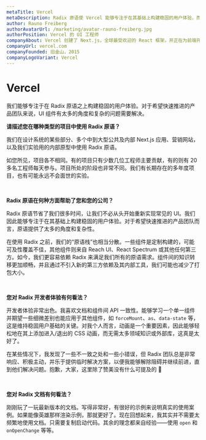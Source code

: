 ```yaml
---
metaTitle: Vercel
metaDescription: Radix 原语使 Vercel 能够专注于在其基础上构建稳固的用户体验，而不是从零开始重新实现常见 UI。
author: Rauno Freiberg
authorAvatarUrl: /marketing/avatar-rauno-freiberg.jpg
authorPosition: Vercel 的 UI 工程师
companyAbout: Vercel 创建了 Next.js，全球最受欢迎的 React 框架，并正在为前端开发团队构建最佳工具和工作流程。
companyUrl: vercel.com
companyFounded: 旧金山，2015
companyLogoVariant: Vercel
---
```


# Vercel

<HeroQuote>
	我们能够专注于在 Radix 原语之上构建稳固的用户体验。对于希望快速推进的产品团队来说，UI 组件有太多的角度和复杂的问题需要解决。
</HeroQuote>

**请描述您在哪种类型的项目中使用 Radix 原语？**

我们在设计系统的某些部分、多个中到大型公共及内部 Next.js 应用、营销网站，以及我们实验用的内部原型中使用 Radix 原语。

如您所见，项目各不相同。有的项目只有少数几位工程师主要贡献，有的则有 20 多名工程师每天参与。项目所处的阶段也非常不同。我们有长期存在的多年度项目，也有可能永远不会面世的实验。

<br />

**Radix 原语在何种方面帮助了您和您的公司？**

Radix 原语节省了我们很多时间，让我们不必从头开始重新实现常见的 UI。我们因此能够专注于在其基础上构建稳固的用户体验。对于希望快速推进的产品团队而言，原语提供了太多的角度和复杂性。

在使用 Radix 之前，我们的“原语栈”也相当分散。一些组件是定制构建的，可能可及性覆盖不佳，其他组件则来自 Reach UI、React Spectrum 或其他任何第三方。如今，我们更容易依赖 Radix 来满足我们所有的原语需求。组件间的知识转移更加顺畅，并且通过不引入新的第三方依赖及其内部工具，我们可能也减少了打包大小。

<br />

**您对 Radix 开发者体验有何看法？**

开发者体验非常出色。我喜欢文档和组件间 API 一致性。能够学习一个单一组件并期望一些细微差别也能应用于其他组件，如 `forceMount`、`as`、`data-state` 等，这是维持稳固用户基础的关键。对我个人而言，动画是一个重要因素，因此能够轻松地在其上添加进入/退出的 CSS 动画，而无需太多领域知识或外部库，这真是太好了。

在某些情况下，我发现了一些不一致之处和一些小错误，但 Radix 团队总是非常响应、积极主动，并乐于提供临时解决方案，以便我能够解除阻碍并继续前进，直到他们解决问题。抱歉，大家，这里除了赞美没有什么可提及的 🙌

<br />

**您对 Radix 文档有何看法？**

刚刚玩了一玩最新版本的文档。写得非常好，有很好的示例来说明真实的使用案例。如果能像英雄那样渲染示例，那就更好了。现在回想起来，我其实并不需要太频繁地使用文档。只需要复制启动代码。其余的理念都来自经验——使用 `open` 和 `onOpenChange` 等等。